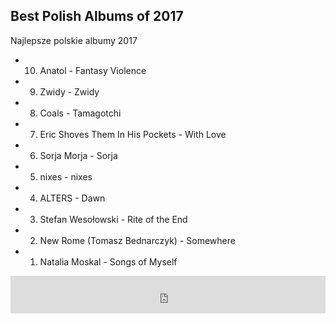 ## Best Polish Albums of 2017

Najlepsze polskie albumy 2017

- 10. Anatol - Fantasy Violence
- 9. Zwidy - Zwidy
- 8. Coals - Tamagotchi
- 7. Eric Shoves Them In His Pockets - With Love
- 6. Sorja Morja - Sorja
- 5. nixes - nixes
- 4. ALTERS - Dawn
- 3. Stefan Wesołowski - Rite of the End
- 2. New Rome (Tomasz Bednarczyk) - Somewhere
- 1. Natalia Moskal - Songs of Myself

<iframe width="100%" height="60" src="https://player-widget.mixcloud.com/widget/iframe/?hide_cover=1&mini=1&light=1&feed=%2Fkrzysztof-ciach%2Fpolonez-16-sty-2018r-najlepsze-albumy-2017-radio-luz-916fm%2F" frameborder="0" ></iframe>
